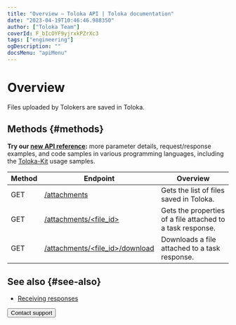 ```yaml
---
title: "Overview — Toloka API | Toloka documentation"
date: "2023-04-19T10:46:46.988350"
author: ["Toloka Team"]
coverId: F_bIcOYF9yjrxkPZrXc3
tags: ["engineering"]
ogDescription: ""
docsMenu: "apiMenu"
---
```


# Overview

Files uploaded by Tolokers are saved in Toloka.

## Methods {#methods}

<Note mode="tip" title="Tip">

**Try our [new API reference](https://toloka.ai/docs/api/api-reference/#tag--attachment):** more parameter details, request/response examples, and code samples in various programming languages, including the [Toloka-Kit](/docs/toloka-kit/) usage samples.

</Note>

Method | Endpoint | Overview
----- | ----- | -----
GET | [/attachments](/docs/api/get-attachment-list) | Gets the list of files saved in Toloka.
GET | [/attachments/<file_id>](/docs/api/get-attachment) | Gets the properties of a file attached to a task response.
GET | [/attachments/<file_id>/download](/docs/api/download-attachment) | Downloads a file attached to a task response.

## See also {#see-also}

- [Receiving responses](/docs/guide/result-of-eval)

<Button themeColor="light" view="default" size="l" type="link" url="/docs/guide/troubleshooting/support?form-source=api-attachments">Contact support</Button>